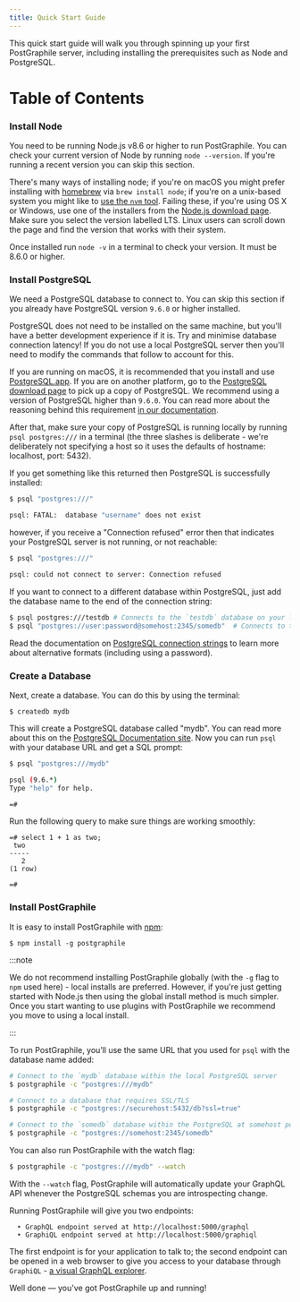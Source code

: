 ```yaml
---
title: Quick Start Guide
---
```



<div className={styles.intro}>

This quick start guide will walk you through spinning up your first PostGraphile
server, including installing the prerequisites such as Node and PostgreSQL.

</div>

# Table of Contents

<TOCInline toc={toc} />

### Install Node

You need to be running Node.js v8.6 or higher to run PostGraphile. You can check
your current version of Node by running `node --version`. If you're running a
recent version you can skip this section.

There's many ways of installing node; if you're on macOS you might prefer
installing with [homebrew](https://brew.sh/) via `brew install node`; if you're
on a unix-based system you might like to
[use the `nvm` tool](https://github.com/creationix/nvm). Failing these, if
you're using OS X or Windows, use one of the installers from the
[Node.js download page](https://nodejs.org/en/download/). Make sure you select
the version labelled LTS. Linux users can scroll down the page and find the
version that works with their system.

Once installed run `node -v` in a terminal to check your version. It must be
8.6.0 or higher.

### Install PostgreSQL

We need a PostgreSQL database to connect to. You can skip this section if you
already have PostgreSQL version `9.6.0` or higher installed.

PostgreSQL does not need to be installed on the same machine, but you'll have a
better development experience if it is. Try and minimise database connection
latency! If you do not use a local PostgreSQL server then you'll need to modify
the commands that follow to account for this.

If you are running on macOS, it is recommended that you install and use
[PostgreSQL.app](http://postgresapp.com/). If you are on another platform, go to
the [PostgreSQL download page](https://www.postgresql.org/download/) to pick up
a copy of PostgreSQL. We recommend using a version of PostgreSQL higher than
`9.6.0`. You can read more about the reasoning behind this requirement
[in our documentation](./requirements).

After that, make sure your copy of PostgreSQL is running locally by running
`psql postgres:///` in a terminal (the three slashes is deliberate - we're
deliberately not specifying a host so it uses the defaults of hostname:
localhost, port: 5432).

If you get something like this returned then PostgreSQL is successfully
installed:

```bash
$ psql "postgres:///"

psql: FATAL:  database "username" does not exist
```

however, if you receive a "Connection refused" error then that indicates your
PostgreSQL server is not running, or not reachable:

```bash
$ psql "postgres:///"

psql: could not connect to server: Connection refused
```

If you want to connect to a different database within PostgreSQL, just add the
database name to the end of the connection string:

```bash
$ psql postgres:///testdb # Connects to the `testdb` database on your local machine
$ psql "postgres://user:password@somehost:2345/somedb"  # Connects to the `somedb` database at `postgres://somehost:2345` using login with `user` and `password`
```

Read the documentation on
[PostgreSQL connection strings](https://www.postgresql.org/docs/current/static/libpq-connect.html#LIBPQ-CONNSTRING)
to learn more about alternative formats (including using a password).

### Create a Database

Next, create a database. You can do this by using the terminal:

```
$ createdb mydb
```

This will create a PostgreSQL database called "mydb". You can read more about
this on the
[PostgreSQL Documentation site](https://www.postgresql.org/docs/current/static/tutorial-createdb.html).
Now you can run `psql` with your database URL and get a SQL prompt:

```bash
$ psql "postgres:///mydb"

psql (9.6.*)
Type "help" for help.

=#
```

Run the following query to make sure things are working smoothly:

```
=# select 1 + 1 as two;
 two
-----
   2
(1 row)

=#
```

### Install PostGraphile

It is easy to install PostGraphile with
[npm](https://docs.npmjs.com/getting-started/installing-node):

```
$ npm install -g postgraphile
```

:::note

We do not recommend installing PostGraphile globally (with the `-g`
flag to `npm` used here) - local installs are preferred. However, if you're
just getting started with Node.js then using the global install method is much
simpler. Once you start wanting to use plugins with PostGraphile we recommend
you move to using a local install.

:::

To run PostGraphile, you’ll use the same URL that you used for `psql` with the
database name added:

```bash
# Connect to the `mydb` database within the local PostgreSQL server
$ postgraphile -c "postgres:///mydb"

# Connect to a database that requires SSL/TLS
$ postgraphile -c "postgres://securehost:5432/db?ssl=true"

# Connect to the `somedb` database within the PostgreSQL at somehost port 2345
$ postgraphile -c "postgres://somehost:2345/somedb"
```

You can also run PostGraphile with the watch flag:

```bash
$ postgraphile -c "postgres:///mydb" --watch
```

With the `--watch` flag, PostGraphile will automatically update your GraphQL API
whenever the PostgreSQL schemas you are introspecting change.

Running PostGraphile will give you two endpoints:

```
  ‣ GraphQL endpoint served at http://localhost:5000/graphql
  ‣ GraphiQL endpoint served at http://localhost:5000/graphiql
```

The first endpoint is for your application to talk to; the second endpoint can
be opened in a web browser to give you access to your database through
`GraphiQL` - [a visual GraphQL explorer](https://github.com/graphql/graphiql).

Well done — you've got PostGraphile up and running!
